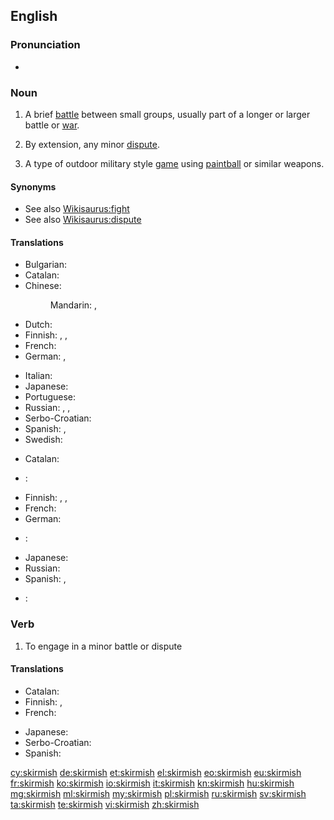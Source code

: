 ==English==

===Pronunciation===
* {{a|UK}} {{IPA|/ˈskɜː(r)mɪʃ/}}

===Noun===
{{en-noun|es}}

# {{context|military|lang=en}} A brief [[battle]] between small groups, usually part of a longer or larger battle or [[war]].
# {{context|figuratively|lang=en}} By extension, any minor [[dispute]].
# A type of outdoor military style [[game]] using [[paintball]] or similar weapons.

====Synonyms====
* See also [[Wikisaurus:fight]]
* See also [[Wikisaurus:dispute]]

====Translations====
{{trans-top|brief battle between small groups}}
* Bulgarian: {{t+|bg|схватка|f|tr=shvátka}}
* Catalan: {{t-|ca|escaramussa|f}}
* Chinese:
*: Mandarin: {{t|cmn|小衝突|sc=Hani}},  {{t|cmn|小冲突|tr=xiǎo chōngtū|sc=Hani}}
* Dutch: {{t+|nl|schermutseling|f}}
* Finnish: {{t+|fi|kahakka}}, {{t+|fi|välikohtaus}}, {{t-|fi|yhteenotto}}
* French: {{t+|fr|escarmouche|f}}
* German: {{t+|de|Scharmützel|n}}, {{t-|de|Geplänkel|n}}
{{trans-mid}}
* Italian: {{t+|it|schermaglia|f}}
* Japanese: {{t-|ja|小競り合い|tr=kozeriai}}
* Portuguese: {{t+|pt|escaramuça|f}}
* Russian: {{t+|ru|перестрелка|f|tr=perestrélka}}, {{t+|ru|стычка|f|tr=stýčka}},  {{t+|ru|схватка|f|tr=sxvátka}}
* Serbo-Croatian: {{t-|sh|čarka|f}}
* Spanish: {{t+|es|escaramuza|f}}, {{qualifier|Latin America}} {{t-|es|esenfrentamiento}}
* Swedish: {{t+|sv|skärmytsling|c}}
{{trans-bottom}}

{{trans-top|minor dispute}}
* Catalan: {{t-|ca|escaramussa|f}}
* {{ttbc|nl}}: {{t+|nl|schermutseling|f}}
* Finnish: {{t-|fi|suukopu}}, {{t+|fi|välikohtaus}}, {{t-|fi|yhteenotto}}
* French: {{t+|fr|escarmouche|f}}
* German: {{t-|de|Wortgeplänkel|n}}
{{trans-mid}}
* {{ttbc|it}}: {{t+|it|schermaglia|f}}
* Japanese: {{t-|ja|小競り合い|tr=kozeriai}}
* Russian: {{t+|ru|стычка|f|tr=stýčka}}
* Spanish: {{t+|es|escaramuza|f}}, {{t-|es|berrinche|m}}
* {{ttbc|sv}}: {{t+|sv|skärmytsling|c}}
{{trans-bottom}}

===Verb===
{{en-verb|skirmish|es}}

# To engage in a minor battle or dispute

====Translations====
{{trans-top|to engage in a minor battle or dispute}}
* Catalan: {{t+|ca|escaramussar}}
* Finnish: {{t-|fi|kahakoida}}, {{t-|fi|nahistella}}
* French: {{t+|fr|escarmoucher}}
{{trans-mid}}
* Japanese: {{t-|ja|小競り合い|alt=小競り合いをする|tr=kozeriai wo suru}}
* Serbo-Croatian: {{t-|sh|čarkati}}
* Spanish: {{t-|es|escaramuzar}}
{{trans-bottom}}

[[cy:skirmish]]
[[de:skirmish]]
[[et:skirmish]]
[[el:skirmish]]
[[eo:skirmish]]
[[eu:skirmish]]
[[fr:skirmish]]
[[ko:skirmish]]
[[io:skirmish]]
[[it:skirmish]]
[[kn:skirmish]]
[[hu:skirmish]]
[[mg:skirmish]]
[[ml:skirmish]]
[[my:skirmish]]
[[pl:skirmish]]
[[ru:skirmish]]
[[sv:skirmish]]
[[ta:skirmish]]
[[te:skirmish]]
[[vi:skirmish]]
[[zh:skirmish]]